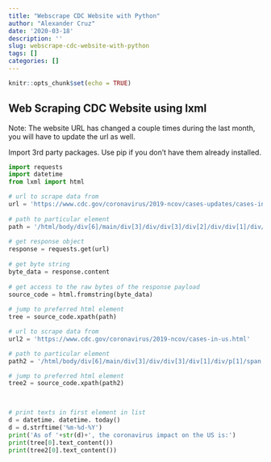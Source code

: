 ```yaml
---
title: "Webscrape CDC Website with Python"
author: "Alexander Cruz"
date: '2020-03-18'
description: ''
slug: webscrape-cdc-website-with-python
tags: []
categories: []
---
```


```r
knitr::opts_chunk$set(echo = TRUE)
```

## Web Scraping CDC Website using lxml 

Note: The website URL has changed a couple times during the last month, you will have to update the url as well.

Import 3rd party packages.  Use pip if you don't have them already installed.
```python
import requests
import datetime
from lxml import html
```

```python
# url to scrape data from 
url = 'https://www.cdc.gov/coronavirus/2019-ncov/cases-updates/cases-in-us.html?CDC_AA_refVal=https%3A%2F%2Fwww.cdc.gov%2Fcoronavirus%2F2019-ncov%2Fcases-in-us.html'
  
# path to particular element 
path = '/html/body/div[6]/main/div[3]/div/div[3]/div[2]/div/div[1]/div/div[2]/ul'
  
# get response object 
response = requests.get(url) 
  
# get byte string 
byte_data = response.content 
  
# get access to the raw bytes of the response payload
source_code = html.fromstring(byte_data) 
  
# jump to preferred html element 
tree = source_code.xpath(path)

# url to scrape data from 
url2 = 'https://www.cdc.gov/coronavirus/2019-ncov/cases-in-us.html'

# path to particular element 
path2 = '/html/body/div[6]/main/div[3]/div/div[3]/div[1]/div/p[1]/span'

# jump to preferred html element 
tree2 = source_code.xpath(path2)


  
# print texts in first element in list
d = datetime. datetime. today()
d = d.strftime('%m-%d-%Y')
print('As of '+str(d)+', the coronavirus impact on the US is:')
print(tree[0].text_content()) 
print(tree2[0].text_content())
```

